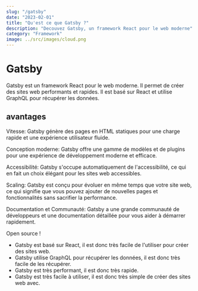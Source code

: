 ```yaml
---
slug: "/gatsby"
date: "2023-02-01"
title: "Qu'est ce que Gatsby ?"
description: "Decouvez Gatsby, un framework React pour le web moderne"
category: "Framework"
image: ../src/images/cloud.png
---
```


<h1>Gatsby</h1>

Gatsby est un framework React pour le web moderne.
Il permet de créer des sites web performants et rapides.
Il est basé sur React et utilise GraphQL pour récupérer les données.

<h2>avantages</h2>

Vitesse: Gatsby génère des pages en HTML statiques pour une charge rapide et une expérience utilisateur fluide.

Conception moderne: Gatsby offre une gamme de modèles et de plugins pour une expérience de développement moderne et efficace.

Accessibilité: Gatsby s'occupe automatiquement de l'accessibilité, ce qui en fait un choix élégant pour les sites web accessibles.

Scaling: Gatsby est conçu pour évoluer en même temps que votre site web, ce qui signifie que vous pouvez ajouter de nouvelles pages et fonctionnalités sans sacrifier la performance.

Documentation et Communauté: Gatsby a une grande communauté de développeurs et une documentation détaillée pour vous aider à démarrer rapidement.

Open source !

- Gatsby est basé sur React, il est donc très facile de l'utiliser pour créer des sites web.
- Gatsby utilise GraphQL pour récupérer les données, il est donc très facile de les récupérer.
- Gatsby est très performant, il est donc très rapide.
- Gatsby est très facile à utiliser, il est donc très simple de créer des sites web avec.
